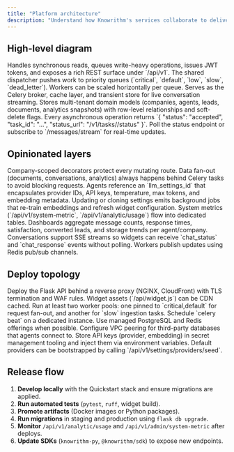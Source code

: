 ```yaml
---
title: "Platform architecture"
description: "Understand how Knowrithm's services collaborate to deliver reliable multi-agent automation."
---
```


## High-level diagram

<Columns cols={2}>
  <Card title="Flask API" icon="server">
    Handles synchronous reads, queues write-heavy operations, issues JWT tokens, and exposes a rich REST surface under `/api/v1`.
  </Card>
  <Card title="Celery & task routing" icon="bolt">
    The shared dispatcher pushes work to priority queues (`critical`, `default`, `low`, `slow`, `dead_letter`). Workers can be scaled horizontally per queue.
  </Card>
  <Card title="Redis" icon="cloud">
    Serves as the Celery broker, cache layer, and transient store for live conversation streaming.
  </Card>
  <Card title="PostgreSQL" icon="square-2-stack">
    Stores multi-tenant domain models (companies, agents, leads, documents, analytics snapshots) with row-level relationships and soft-delete flags.
  </Card>
</Columns>

<Callout icon="arrow-path">
  Every asynchronous operation returns `{ "status": "accepted", "task_id": "...", "status_url": "/v1/tasks/<id>/status" }`. Poll the status endpoint or subscribe to `/messages/stream` for real-time updates.
</Callout>

## Opinionated layers

<AccordionGroup>
  <Accordion icon="users" title="Tenant isolation">
    Company-scoped decorators protect every mutating route. Data fan-out (documents, conversations, analytics) always happens behind Celery tasks to avoid blocking requests.
  </Accordion>
  <Accordion icon="cog-6-tooth" title="LLM settings as first-class entities">
    Agents reference an `llm_settings_id` that encapsulates provider IDs, API keys, temperature, max tokens, and embedding metadata. Updating or cloning settings emits background jobs that re-train embeddings and refresh widget configuration.
  </Accordion>
  <Accordion icon="chart-bar" title="Observability">
    System metrics (`/api/v1/system-metric`, `/api/v1/analytic/usage`) flow into dedicated tables. Dashboards aggregate message counts, response times, satisfaction, converted leads, and storage trends per agent/company.
  </Accordion>
  <Accordion icon="arrow-path" title="Event streaming">
    Conversations support SSE streams so widgets can receive `chat_status` and `chat_response` events without polling. Workers publish updates using Redis pub/sub channels.
  </Accordion>
</AccordionGroup>

## Deploy topology

<Columns cols={2}>
  <Card title="Web tier" icon="globe-alt">
    Deploy the Flask API behind a reverse proxy (NGINX, CloudFront) with TLS termination and WAF rules. Widget assets (`/api/widget.js`) can be CDN cached.
  </Card>
  <Card title="Workers" icon="command-line">
    Run at least two worker pools: one pinned to `critical,default` for request fan-out, and another for `slow` ingestion tasks. Schedule `celery beat` on a dedicated instance.
  </Card>
  <Card title="Storage & networking" icon="cube-transparent">
    Use managed PostgreSQL and Redis offerings when possible. Configure VPC peering for third-party databases that agents connect to.
  </Card>
  <Card title="Secrets & configuration" icon="lock">
    Store API keys (provider, embedding) in secret management tooling and inject them via environment variables. Default providers can be bootstrapped by calling `/api/v1/settings/providers/seed`.
  </Card>
</Columns>

## Release flow

1. **Develop locally** with the Quickstart stack and ensure migrations are applied.  
2. **Run automated tests** (`pytest`, `ruff`, widget build).  
3. **Promote artifacts** (Docker images or Python packages).  
4. **Run migrations** in staging and production using `flask db upgrade`.  
5. **Monitor** `/api/v1/analytic/usage` and `/api/v1/admin/system-metric` after deploys.  
6. **Update SDKs** (`knowrithm-py`, `@knowrithm/sdk`) to expose new endpoints.
